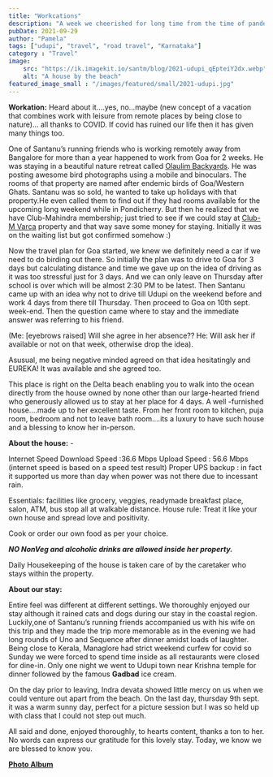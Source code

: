 ```yaml
---
title: "Workcations"
description: "A week we cheerished for long time from the time of pandemic"
pubDate: 2021-09-29
author: "Pamela"
tags: ["udupi", "travel", "road travel", "Karnataka"]
category : "Travel"
image:
    src: "https://ik.imagekit.io/santm/blog/2021-udupi_qEpteiY2dx.webp"
    alt: "A house by the beach"
featured_image_small : "/images/featured/small/2021-udupi.jpg"
---
```

**Workation:** Heard about it….yes, no…maybe (new concept of a vacation that combines work with leisure from remote places by being close to nature)… all thanks to COVID. If covid has ruined our life then it has given many things too.  

One of Santanu’s running friends who is working remotely away from Bangalore for more than a year happened to work from Goa for 2 weeks. He was staying in a beautiful nature retreat called [Olaulim Backyards](https://www.olaulimgoa.com/). He was posting awesome bird photographs using a mobile and binoculars. The rooms of that property are named after endemic birds of Goa/Western Ghats. Santanu was so sold, he wanted to take up holidays with that property.He even called them to find out if they had rooms available for the upcoming long weekend while in Pondicherry. But then he realized that we have Club-Mahindra membership; just tried to see if we could stay at [Club-M Varca](https://www.clubmahindra.com/our-resorts/club-mahindra-varca-beach-resort-in-goa) property and that way save some money for staying. Initially it was on the waiting list but got confirmed somehow :)  

Now the travel plan for Goa started, we knew we definitely need a car if we need to do birding out there. So initially the plan was to drive to Goa for 3 days but calculating distance and time we gave up on the idea of driving as it was too stressful just for 3 days. And we can only leave on Thursday after school is over which will be almost 2:30 PM to be latest. Then Santanu came up with an idea why not to drive till Udupi on the weekend before and work 4 days from there till Thursday. Then proceed to Goa on 10th sept. week-end. 
Then the question came where to stay and the immediate answer was referring to his friend.  

(Me: [eyebrows raised] Will she agree in her absence??
He: Will ask her if available or not on that week, otherwise drop the idea).  

Asusual, me being negative minded agreed on that idea hesitatingly and EUREKA! It was available and she agreed too.  

This place is right on the Delta beach enabling you to walk into the ocean directly from the house owned by none other than our large-hearted friend who generously allowed us to stay at her place for 4 days. A well -furnished house….made up to her excellent taste. From her front room to kitchen, puja room, bedroom and not to leave bath room….its a luxury to have such house and a blessing to know her in-person.  

**About the house:** -

Internet Speed
Download Speed :36.6 Mbps
Upload Speed : 56.6 Mbps (internet speed is based on a speed test result)
Proper UPS backup : in fact it supported us more than day when power was not there due to incessant rain.

Essentials: facilities like grocery, veggies, readymade breakfast place, salon, ATM, bus stop all at walkable distance.
House rule: Treat it like your own house and spread love and positivity.  

Cook or order our own food as per your choice.

***NO NonVeg and alcoholic drinks are allowed inside her property.*** 

Daily Housekeeping of the house is taken care of by the caretaker who stays within the property.


**About our stay:** 

Entire feel was different at different settings. We thoroughly enjoyed our stay although it rained cats and dogs during our stay in the coastal region. Luckily,one of Santanu’s running friends accompanied us with his wife  on this trip and they made the trip more memorable as in the evening we had long rounds of Uno and Sequence after dinner amidst loads of laughter. Being close to Kerala, Managlore had strict weekend curfew for covid so Sunday we were forced to spend time inside as all restaurants were closed for dine-in. Only one night we went to Udupi town near Krishna temple for dinner followed by the famous **Gadbad** ice cream.   

On the day prior to leaving, Indra devata showed little mercy on us when we could venture out apart from the beach. On the last day, thursday 9th sept. it was a warm sunny day, perfect for a picture session but I was so held up with class that I could not step out much.  

All said and done, enjoyed thoroughly, to hearts content, thanks a ton to her. No words can express our gratitude for this lovely stay. Today, we know we are blessed to know you.  

[**Photo Album**](https://photos.app.goo.gl/etr9nUW3XBqZ49Zs9)

